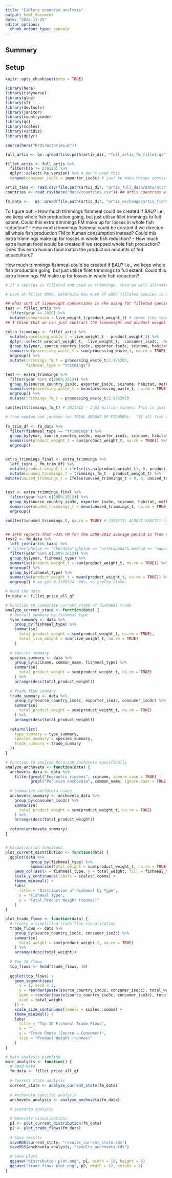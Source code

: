 ```yaml
---
title: "Explore scenario analysis"
output: html_document
date: "2024-11-25"
editor_options: 
  chunk_output_type: console
---
```


## Summary

## Setup

```r
knitr::opts_chunk$set(echo = TRUE)

library(here)
library(tidyverse)
library(glue)
library(sf)
library(devtools)
library(janitor)
library(countrycode)
library(qs)
library(scales)
library(viridis)
library(dplyr)

source(here("R/directories.R"))

full_artis <- qs::qread(file.path(artis_dir, "full_artis_fm_fillet.qs"))

fillet_artis <- full_artis %>%
  filter(hs6 != 230120) %>%
  dplyr::select(-hs_version) %>% # don't need this
  rename(consumer_iso3c = importer_iso3c) # just to make things consistent

artis_taxa <- read.csv(file.path(artis_dir, "artis_full_data/data/attribute tables/sciname.csv")) ## read in attribute table with common names
countries <- read.csv(here("data/countries.csv")) ## artis countries with info

fm_data <-   qs::qread(file.path(artis_dir, "artis_exchange/artis_fishmeal_trimmings_traded_consumption_gf_final.qs"))

```

 
To figure out: 
 - How much trimmings fishmeal could be created if BAU? I.e., we keep whole fish production going, but just utilise fillet trimmings to full extent. Could this extra trimmings FM make up for losses in whole fish reduction? 
 - How much trimmings fishmeal could be created if we directed all whole fish production FM to human consumption instead? Could this extra trimmings make up for losses in whole fish reduction?
 - How much extra human food would be created if we stopped whole fish production? Does this extra human food match the production amounts of fed aquaculture? 


How much trimmings fishmeal could be created if BAU? I.e., we keep whole fish production going, but just utilise fillet trimmings to full extent. Could this extra trimmings FM make up for losses in whole fish reduction? 

```r

# If a species is filleted and used as trimmings, then we will ultimately need to subtract that from the total we calculate. 

# Look at fillet data, determine how much of each filleted species is waste, assume all of that waste is used for fishmeal. 

## what sort of liveweight conversions is she using for filleted species?
test <- fillet_artis %>%
  filter(year == 2020) %>%
  mutate(conversion = live_weight_t/product_weight_t) # seems like there are some species and region specific conversions here
## I think that we can just subtract the liveweight and product weight for each fillet, and that will give us the processing waste weight. Then we take the processing waste weight and apply the 2.97 conversion that ARTIS uses to convert to FM. Easy. Obviously this is just a first pass and very simple.

extra_trimmings <- fillet_artis %>%
  mutate(processing_waste_t = live_weight_t - product_weight_t) %>%
  dplyr::select(-product_weight_t, -live_weight_t, -consumer_iso3c, -hs6) %>% 
  group_by(year, source_country_iso3c, exporter_iso3c, sciname, habitat, method) %>%
  summarise(processing_waste_t = sum(processing_waste_t, na.rm = TRUE)) %>%
  ungroup() %>%
  mutate(trimmings_fm_t = processing_waste_t/2.975207, 
         fishmeal_type = "trimmings")

test <- extra_trimmings %>%
  filter(year %in% c(2009:2013)) %>%
  group_by(source_country_iso3c, exporter_iso3c, sciname, habitat, method) %>%
  summarise(processing_waste_t = mean(processing_waste_t, na.rm = TRUE)) %>%
  ungroup() %>%
  mutate(trimmings_fm_t = processing_waste_t/2.975207)

sum(test$trimmings_fm_t) # 2611612 - 2.61 million tonnes; This is just additional fishmeal (probably, we will need to match to ARTIS fishmeal data and subtract any trimmings from that out). Newton and Jackson say There is ~2.365 million unused by-product tonnes of fishmeal on average from 2009-2013. So we are exceeding them by ~300k tonnes (without accounting for trimmings we already see in data...). If we account for what we already have in the ARTIS data, this number will come down. 

# from newton and jackson for TOTAL AMOUNT OF FISHMEAL:  "If all fish were processed and all the by-product collected it is estimated that globally there would be around 36 million tonnes of raw material available producing about 9.5 million tonnes of fishmeal and 1.5 million tonnes of fish oil."
  
fm_trim_df <- fm_data %>%
  filter(fishmeal_type == "trimmings") %>%
  group_by(year, source_country_iso3c, exporter_iso3c, sciname, habitat, method) %>%
  summarise(product_weight_t = sum(product_weight_t, na.rm = TRUE)) %>%
  ungroup()


extra_trimmings_final <- extra_trimmings %>%
  left_join(., fm_trim_df) %>%
  mutate(product_weight_t = ifelse(is.na(product_weight_t), 0, product_weight_t)) %>%
  mutate(unused_trimmings_t = trimmings_fm_t - product_weight_t) %>%
mutate(unused_trimmings_t = ifelse(unused_trimmings_t < 0, 0, unused_trimmings_t)) ## there are some negatives here... so we'll make these 0s; these are negatives because we might be overestimating the amount of trimmings from forage fisheries
  

test <- extra_trimmings_final %>%
  filter(year %in% c(2009:2013)) %>%
  group_by(source_country_iso3c, exporter_iso3c, sciname, habitat, method) %>%
  summarise(unused_trimmings_t = mean(unused_trimmings_t, na.rm = TRUE)) %>%
  ungroup()

sum(test$unused_trimmings_t, na.rm = TRUE) # 2353571; ALMOST EXACTLY LOL; after accounting for what we already use


## IFFO reports that ~33% FM for the 2009-2013 average period is from trimmings
test2 <- fm_data %>%
  left_join(artis_taxa) %>%
 # filter(phylum == "chordata"|phylum == "arthropoda"& method == "aquaculture" |str_detect(common_name, "squid|octop")|sciname == "actinopterygii"|sciname == "animalia") %>%
  filter(year %in% c(2009:2013)) %>%
  group_by(year, fishmeal_type) %>%
  summarise(product_weight_t = sum(product_weight_t, na.rm = TRUE)) %>%
  ungroup() %>%
  group_by(fishmeal_type) %>%
  summarise(product_weight_t = mean(product_weight_t, na.rm = TRUE)) %>%
  ungroup() # we get 0.3590324 ~36%, so pretty close. 

```

```r

# Read the data
fm_data <- fillet_price_all_gf

# Function to summarize current state of fishmeal trade
analyze_current_state <- function(data) {
  # Overall summary by fishmeal type
  type_summary <- data %>%
    group_by(fishmeal_type) %>%
    summarise(
      total_product_weight = sum(product_weight_t, na.rm = TRUE),
      total_live_weight = sum(live_weight_t, na.rm = TRUE)
    )
  
  # Species summary
  species_summary <- data %>%
    group_by(sciname, common_name, fishmeal_type) %>%
    summarise(
      total_product_weight = sum(product_weight_t, na.rm = TRUE)
    ) %>%
    arrange(desc(total_product_weight))
  
  # Trade flow summary
  trade_summary <- data %>%
    group_by(source_country_iso3c, exporter_iso3c, consumer_iso3c) %>%
    summarise(
      total_product_weight = sum(product_weight_t, na.rm = TRUE)
    ) %>%
    arrange(desc(total_product_weight))
  
  return(list(
    type_summary = type_summary,
    species_summary = species_summary,
    trade_summary = trade_summary
  ))
}

# Function to analyze Peruvian anchoveta specifically
analyze_anchoveta <- function(data) {
  anchoveta_data <- data %>%
    filter(grepl("Engraulis ringens", sciname, ignore.case = TRUE) |
           grepl("Peruvian anchoveta", common_name, ignore.case = TRUE))
  
  # Summarize anchoveta usage
  anchoveta_summary <- anchoveta_data %>%
    group_by(consumer_iso3c) %>%
    summarise(
      total_product_weight = sum(product_weight_t, na.rm = TRUE)
    ) %>%
    arrange(desc(total_product_weight))
  
  return(anchoveta_summary)
}


# Visualization functions
plot_current_distribution <- function(data) {
  ggplot(data %>% 
           group_by(fishmeal_type) %>%
           summarise(total_weight = sum(product_weight_t, na.rm = TRUE))) +
    geom_col(aes(x = fishmeal_type, y = total_weight, fill = fishmeal_type)) +
    scale_y_continuous(labels = scales::comma) +
    theme_minimal() +
    labs(
      title = "Distribution of Fishmeal by Type",
      x = "Fishmeal Type",
      y = "Total Product Weight (tonnes)"
    )
}

plot_trade_flows <- function(data) {
  # Create a simplified trade flow visualization
  trade_flows <- data %>%
    group_by(source_country_iso3c, consumer_iso3c) %>%
    summarise(
      total_weight = sum(product_weight_t, na.rm = TRUE)
    ) %>%
    arrange(desc(total_weight))
  
  # Top 10 flows
  top_flows <- head(trade_flows, 10)
  
  ggplot(top_flows) +
    geom_segment(aes(
      x = 1, xend = 2,
      y = reorder(paste(source_country_iso3c, consumer_iso3c), total_weight),
      yend = reorder(paste(source_country_iso3c, consumer_iso3c), total_weight),
      size = total_weight
    )) +
    scale_size_continuous(labels = scales::comma) +
    theme_minimal() +
    labs(
      title = "Top 10 Fishmeal Trade Flows",
      x = "",
      y = "Trade Route (Source → Consumer)",
      size = "Product Weight (tonnes)"
    )
}

# Main analysis pipeline
main_analysis <- function() {
  # Read data
  fm_data <- fillet_price_all_gf
  
  # Current state analysis
  current_state <- analyze_current_state(fm_data)
  
  # Anchoveta specific analysis
  anchoveta_analysis <- analyze_anchoveta(fm_data)
  
  # Scenario analysis

  # Generate visualizations
  p1 <- plot_current_distribution(fm_data)
  p2 <- plot_trade_flows(fm_data)
  
  # Save results
  saveRDS(current_state, "results_current_state.rds")
  saveRDS(anchoveta_analysis, "results_anchoveta.rds")

  # Save plots
  ggsave("distribution_plot.png", p1, width = 10, height = 6)
  ggsave("trade_flows_plot.png", p2, width = 12, height = 8)
}




```


